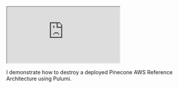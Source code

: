 <iframe 
  className="youtube-video"
  src="https://www.youtube.com/embed/bxWWxKUIa3s"
  title="YouTube video player" 
  allow="fullscreen;">
</iframe>

I demonstrate how to destroy a deployed Pinecone AWS Reference Architecture using Pulumi.



